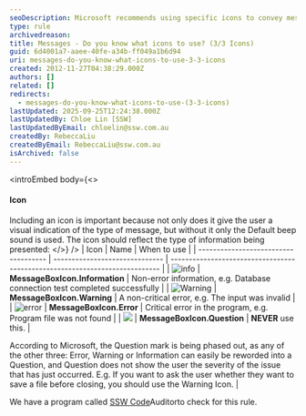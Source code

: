 ```yaml
---
seoDescription: Microsoft recommends using specific icons to convey message severity and importance, including Information, Warning, and Error symbols.
type: rule
archivedreason:
title: Messages - Do you know what icons to use? (3/3 Icons)
guid: 6d4001a7-aaee-40fe-a34b-ff049a1b6d94
uri: messages-do-you-know-what-icons-to-use-3-3-icons
created: 2012-11-27T04:38:29.000Z
authors: []
related: []
redirects:
  - messages-do-you-know-what-icons-to-use-(3-3-icons)
lastUpdated: 2025-09-25T12:24:38.000Z
lastUpdatedBy: Chloe Lin [SSW]
lastUpdatedByEmail: chloelin@ssw.com.au
createdBy: RebeccaLiu
createdByEmail: RebeccaLiu@ssw.com.au
isArchived: false
---
```


<introEmbed
  body={<>
#### Icon

Including an icon is important because not only does it give the user a visual indication of the type of message, but without it only the Default beep sound is used. The icon should reflect the type of information being presented:
  </>}
/>
| Icon                                 | Name                           | When to use                                                                 |
| ------------------------------------ | ------------------------------ | --------------------------------------------------------------------------- |
| ![info](/Info.gif)       | **MessageBoxIcon.Information** | Non-error information, e.g. Database connection test completed successfully |
| ![Warning](/Warning.gif) | **MessageBoxIcon.Warning**     | A non-critical error, e.g. The input was invalid                            |
| ![error](/Error.gif)     | **MessageBoxIcon.Error**       | Critical error in the program, e.g. Program file was not found              |
| ![](/Question.gif)       | **MessageBoxIcon.Question**    | **NEVER** use this.                                                         |

According to Microsoft, the Question mark is being phased out, as any of the other three: Error, Warning or Information can easily be reworded into a Question, and Question does not show the user the severity of the issue that has just occurred.
E.g. If you want to ask the user whether they want to save a file before closing, you should use the Warning Icon. |

We have a program called [SSW Code](http://www.ssw.com.au/ssw/CodeAuditor/Rules.aspx#TitleVB)Auditorto check for this rule.
